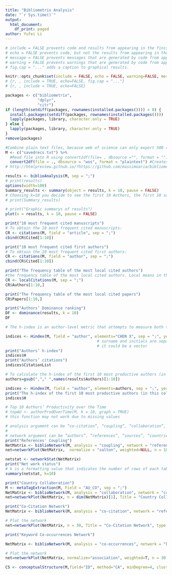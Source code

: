 ```yaml
---
title: "Bibliometrix Analysis"
date: "`r Sys.time()`"
output:
  html_document:
    df_print: paged
author: Yufei Li
---
```


```r
# include = FALSE prevents code and results from appearing in the finished file. R Markdown still runs the code in the chunk, and the results can be used by other chunks.
# echo = FALSE prevents code, but not the results from appearing in the finished file. This is a useful way to embed figures.
# message = FALSE prevents messages that are generated by code from appearing in the finished file.
# warning = FALSE prevents warnings that are generated by code from appearing in the finished.
# fig.cap = "..." adds a caption to graphical results.

knitr::opts_chunk$set(include = FALSE, echo = FALSE, warning=FALSE, message=FALSE)
# {r, , include = TRUE, echo=FALSE, fig.cap = "..."}
# {r, , include = TRUE, echo=FALSE}
```

```r
packages <- c("bibliometrix",
              "dplyr",
              "citr")
if (length(setdiff(packages, rownames(installed.packages()))) > 0) {
  install.packages(setdiff(packages, rownames(installed.packages())))
  lapply(packages, library, character.only = TRUE)
} else {
  lapply(packages, library, character.only = TRUE)
}
remove(packages)
```

```r
#Combine plain text files, because web of science can only export 500 references at once
M <- c("savedrecs.txt") %>% 
  #Read file into R using convert2df(file= , dbsource ="", format = "")
  convert2df(file = ., dbsource = "wos", format = "plaintext") #Creates a bibliographic data frame
# http://htmlpreview.github.io/?https://github.com/massimoaria/bibliometrix/master/vignettes/bibliometrix-vignette.html

```

```r
results <- biblioAnalysis(M, sep = ";")
# print(results)
options(width=100)
Summary_results <- summary(object = results, k = 10, pause = FALSE)
# Choosing k=10 you decide to see the first 10 Authors, the first 10 sources, etc.
# print(Summary_results)
```

```r
# print("Graphic summarys of results")
plot(x = results, k = 10, pause = FALSE)
```

```r
print("10 most frequent cited manuscripts")
# To obtain the 10 most frequent cited manuscripts:
CR <- citations(M, field = "article", sep = ";")
cbind(CR$Cited[1:10])

```

```r
print("10 most frequent cited first authors")
# To obtain the 10 most frequent cited first authors:
CR <- citations(M, field = "author", sep = ";")
cbind(CR$Cited[1:10])

```

```r
print("The frequency table of the most local cited authors")
#the frequency table of the most local cited authors. Local means in the data collection.
CR <- localCitations(M, sep = ";")
CR$Authors[1:10,]

print("The frequency table of the most local cited papers")
CR$Papers[1:10,]
```

```r
print("Authors’ Dominance ranking")
DF <- dominance(results, k = 10)
DF
```

```r
# The h-index is an author-level metric that attempts to measure both the productivity and citation impact of the publications of a scientist or scholar.

indices <- Hindex(M, field = "author", elements="CHEN X", sep = ";", years = 10)
                                        # surname and initials are separated by one blank space
                                        # it could be a vector
print("Authors’ h-index")
indices$H
print("Authors’ citations")
indices$CitationList
```

```r
# To calculate the h-index of the first 10 most productive authors (in this collection):
authors=gsub(","," ",names(results$Authors)[1:10])

indices <- Hindex(M, field = "author", elements=authors, sep = ";", years = 50)
print("The h-index of the first 10 most productive authors (in this collection)")
indices$H
```

```r
# Top 10 Authors’ Productivity over the Time
# topAU <- authorProdOverTime(M, k = 10, graph = TRUE)
# this function may not work due to missing values
```

```r
# analysis argument can be “co-citation”, “coupling”, “collaboration”, or “co-occurrences”.
# 
# network argument can be “authors”, “references”, “sources”, “countries”, “universities”, “keywords”, “author_keywords”, “titles” and “abstracts”.
print("References' Coupling")
NetMatrix <- biblioNetwork(M, analysis = "coupling", network = "references", sep = ";")
net=networkPlot(NetMatrix,  normalize = "salton", weighted=NULL, n = 100, Title = "References' Coupling", type = "fruchterman", size=5,size.cex=T,remove.multiple=TRUE,labelsize=0.8,label.n=10,label.cex=F)
```

```r
netstat <- networkStat(NetMatrix)
print("Net work status")
# k is a formatting value that indicates the number of rows of each table
summary(netstat, k=10)
```

```r
print("Country Collaboration")
M <- metaTagExtraction(M, Field = "AU_CO", sep = ";")
NetMatrix <- biblioNetwork(M, analysis = "collaboration", network = "countries", sep = ";")
net=networkPlot(NetMatrix, n = dim(NetMatrix)[1], Title = "Country Collaboration", type = "circle", size=TRUE, remove.multiple=FALSE,labelsize=0.7,cluster="none")

```

```r
print("Co-Citation Network")
NetMatrix <- biblioNetwork(M, analysis = "co-citation", network = "references", sep = ";")

# Plot the network
net=networkPlot(NetMatrix, n = 30, Title = "Co-Citation Network", type = "fruchterman", size=T, remove.multiple=FALSE, labelsize=0.7,edgesize = 5)

```

```r
print("Keyword Co-occurrences Network")

NetMatrix <- biblioNetwork(M, analysis = "co-occurrences", network = "keywords", sep = ";")

# Plot the network
net=networkPlot(NetMatrix, normalize="association", weighted=T, n = 30, Title = "Keyword Co-occurrences", type = "fruchterman", size=T,edgesize = 5,labelsize=0.7)
```

```r
CS <- conceptualStructure(M,field="ID", method="CA", minDegree=4, clust=5, stemming=FALSE, labelsize=10, documents=10)
```

```r

```

